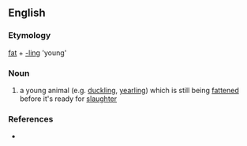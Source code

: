 ==English==
===Etymology===
[[fat]] + [[-ling]] 'young'

===Noun===
{{en-noun}}

# a young animal (e.g. [[duckling]], [[yearling]]) which is still being [[fatten]]ed before it's ready for [[slaughter]]

===References===
* {{R:Websters}}